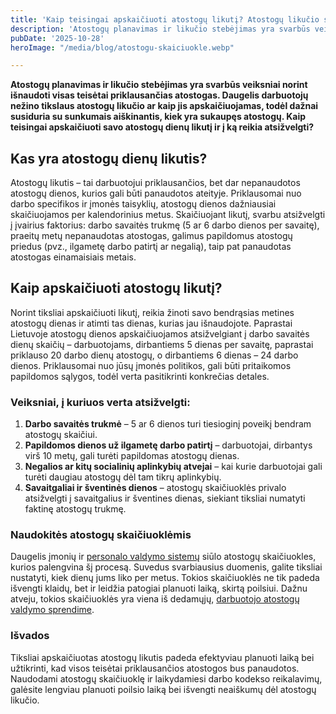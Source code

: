 ```yaml
---
title: 'Kaip teisingai apskaičiuoti atostogų likutį? Atostogų likučio skaičiuoklė.'
description: 'Atostogų planavimas ir likučio stebėjimas yra svarbūs veiksniai norint išnaudoti visas teisėtai priklausančias atostogas.'
pubDate: '2025-10-28'
heroImage: "/media/blog/atostogu-skaiciuokle.webp" 

---
```



<Calculator/>

<strong>Atostogų planavimas ir likučio stebėjimas yra svarbūs veiksniai norint išnaudoti visas teisėtai priklausančias atostogas. Daugelis darbuotojų nežino tikslaus atostogų likučio ar kaip jis apskaičiuojamas, todėl dažnai susiduria su sunkumais aiškinantis, kiek yra sukaupęs atostogų. Kaip teisingai apskaičiuoti savo atostogų dienų likutį ir į ką reikia atsižvelgti?</strong>
<h2>Kas yra atostogų dienų likutis?</h2>
Atostogų likutis – tai darbuotojui priklausančios, bet dar nepanaudotos atostogų dienos, kurios gali būti panaudotos ateityje. Priklausomai nuo darbo specifikos ir įmonės taisyklių, atostogų dienos dažniausiai skaičiuojamos per kalendorinius metus. Skaičiuojant likutį, svarbu atsižvelgti į įvairius faktorius: darbo savaitės trukmę (5 ar 6 darbo dienos per savaitę), praeitų metų nepanaudotas atostogas, galimus papildomus atostogų priedus (pvz., ilgametę darbo patirtį ar negalią), taip pat panaudotas atostogas einamaisiais metais.
<h2>Kaip apskaičiuoti atostogų likutį?</h2>
Norint tiksliai apskaičiuoti likutį, reikia žinoti savo bendrąsias metines atostogų dienas ir atimti tas dienas, kurias jau išnaudojote. Paprastai Lietuvoje atostogų dienos apskaičiuojamos atsižvelgiant į darbo savaitės dienų skaičių – darbuotojams, dirbantiems 5 dienas per savaitę, paprastai priklauso 20 darbo dienų atostogų, o dirbantiems 6 dienas – 24 darbo dienos. Priklausomai nuo jūsų įmonės politikos, gali būti pritaikomos papildomos sąlygos, todėl verta pasitikrinti konkrečias detales.
<h3>Veiksniai, į kuriuos verta atsižvelgti:</h3>
<ol>
 	<li><strong>Darbo savaitės trukmė</strong> – 5 ar 6 dienos turi tiesioginį poveikį bendram atostogų skaičiui.</li>
 	<li><strong>Papildomos dienos už ilgametę darbo patirtį</strong> – darbuotojai, dirbantys virš 10 metų, gali turėti papildomas atostogų dienas.</li>
 	<li><strong>Negalios ar kitų socialinių aplinkybių atvejai</strong> – kai kurie darbuotojai gali turėti daugiau atostogų dėl tam tikrų aplinkybių.</li>
 	<li><strong>Savaitgaliai ir šventinės dienos</strong> – atostogų skaičiuoklės privalo atsižvelgti į savaitgalius ir šventines dienas, siekiant tiksliai numatyti faktinę atostogų trukmę.</li>
</ol>
<h3>Naudokitės atostogų skaičiuoklėmis</h3>
Daugelis įmonių ir <a href="https://vecticum.lt/personalo-valdymo-sprendimu-planai/"><span style="text-decoration: underline;">personalo valdymo sistemų</span></a> siūlo atostogų skaičiuokles, kurios palengvina šį procesą. Suvedus svarbiausius duomenis, galite tiksliai nustatyti, kiek dienų jums liko per metus. Tokios skaičiuoklės ne tik padeda išvengti klaidų, bet ir leidžia patogiai planuoti laiką, skirtą poilsiui. Dažnu atveju, tokios skaičiuoklės yra viena iš dedamųjų, <a href="https://vecticum.lt/atostogu-valdymas/">darbuotojo atostogų valdymo sprendime</a>.
<h3>Išvados</h3>
Tiksliai apskaičiuotas atostogų likutis padeda efektyviau planuoti laiką bei užtikrinti, kad visos teisėtai priklausančios atostogos bus panaudotos. Naudodami atostogų skaičiuoklę ir laikydamiesi darbo kodekso reikalavimų, galėsite lengviau planuoti poilsio laiką bei išvengti neaiškumų dėl atostogų likučio.